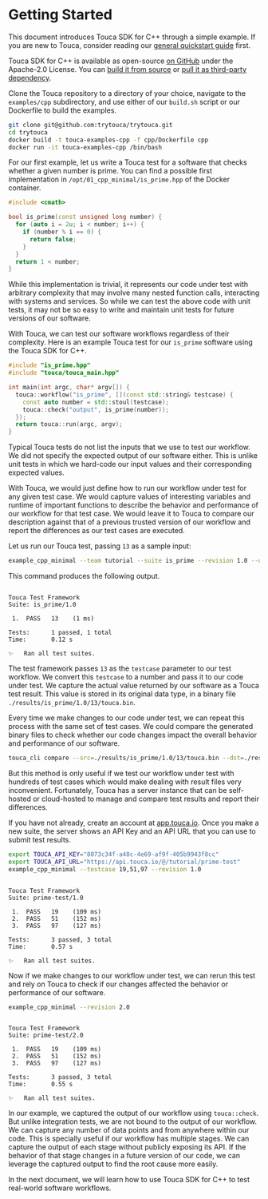 
# Getting Started

This document introduces Touca SDK for C++ through a simple example. If you are
new to Touca, consider reading our
[general quickstart guide](/basics/quickstart) first.

Touca SDK for C++ is available as open-source
[on GitHub](https://github.com/trytouca/trytouca) under the Apache-2.0 License.
You can [build it from source](./building.md) or
[pull it as third-party dependency](./installing.md).

Clone the Touca repository to a directory of your choice, navigate to the
`examples/cpp` subdirectory, and use either of our `build.sh` script or our
Dockerfile to build the examples.

```bash
git clone git@github.com:trytouca/trytouca.git
cd trytouca
docker build -t touca-examples-cpp -f cpp/Dockerfile cpp
docker run -it touca-examples-cpp /bin/bash
```

For our first example, let us write a Touca test for a software that checks
whether a given number is prime. You can find a possible first implementation in
`/opt/01_cpp_minimal/is_prime.hpp` of the Docker container.

```cpp
#include <cmath>

bool is_prime(const unsigned long number) {
  for (auto i = 2u; i < number; i++) {
    if (number % i == 0) {
      return false;
    }
  }
  return 1 < number;
}
```

While this implementation is trivial, it represents our code under test with
arbitrary complexity that may involve many nested function calls, interacting
with systems and services. So while we can test the above code with unit tests,
it may not be so easy to write and maintain unit tests for future versions of
our software.

With Touca, we can test our software workflows regardless of their complexity.
Here is an example Touca test for our `is_prime` software using the Touca SDK
for C++.

```cpp
#include "is_prime.hpp"
#include "touca/touca_main.hpp"

int main(int argc, char* argv[]) {
  touca::workflow("is_prime", [](const std::string& testcase) {
    const auto number = std::stoul(testcase);
    touca::check("output", is_prime(number));
  });
  return touca::run(argc, argv);
}
```

Typical Touca tests do not list the inputs that we use to test our workflow. We
did not specify the expected output of our software either. This is unlike unit
tests in which we hard-code our input values and their corresponding expected
values.

With Touca, we would just define how to run our workflow under test for any
given test case. We would capture values of interesting variables and runtime of
important functions to describe the behavior and performance of our workflow for
that test case. We would leave it to Touca to compare our description against
that of a previous trusted version of our workflow and report the differences as
our test cases are executed.

Let us run our Touca test, passing `13` as a sample input:

```bash
example_cpp_minimal --team tutorial --suite is_prime --revision 1.0 --offline --testcase 13
```

This command produces the following output.

```text

Touca Test Framework
Suite: is_prime/1.0

 1.  PASS   13    (1 ms)

Tests:      1 passed, 1 total
Time:       0.12 s

✨   Ran all test suites.

```

The test framework passes `13` as the `testcase` parameter to our test workflow.
We convert this `testcase` to a number and pass it to our code under test. We
capture the actual value returned by our software as a Touca test result. This
value is stored in its original data type, in a binary file
`./results/is_prime/1.0/13/touca.bin`.

Every time we make changes to our code under test, we can repeat this process
with the same set of test cases. We could compare the generated binary files to
check whether our code changes impact the overall behavior and performance of
our software.

```bash
touca_cli compare --src=./results/is_prime/1.0/13/touca.bin --dst=./results/is_prime/1.0/13/touca.bin
```

But this method is only useful if we test our workflow under test with hundreds
of test cases which would make dealing with result files very inconvenient.
Fortunately, Touca has a server instance that can be self-hosted or cloud-hosted
to manage and compare test results and report their differences.

<ToucaImage
  src="touca-submit-first-version.png"
  dark="touca-submit-first-version-dark.png"
  caption="You will need API Key and API URL to submit test results."
/>

If you have not already, create an account at
[app.touca.io](https://app.touca.io). Once you make a new suite, the server
shows an API Key and an API URL that you can use to submit test results.

```bash
export TOUCA_API_KEY="8073c34f-a48c-4e69-af9f-405b9943f8cc"
export TOUCA_API_URL="https://api.touca.io/@/tutorial/prime-test"
example_cpp_minimal --testcase 19,51,97 --revision 1.0
```

```text

Touca Test Framework
Suite: prime-test/1.0

 1.  PASS   19    (109 ms)
 2.  PASS   51    (152 ms)
 3.  PASS   97    (127 ms)

Tests:      3 passed, 3 total
Time:       0.57 s

✨   Ran all test suites.

```

<ToucaImage
  src="touca-sdk-quickstart-1.png"
  dark="touca-sdk-quickstart-1-dark.png"
  alt="Touca server after submitting results for v1.0"
/>

Now if we make changes to our workflow under test, we can rerun this test and
rely on Touca to check if our changes affected the behavior or performance of
our software.

```bash
example_cpp_minimal --revision 2.0
```

```text

Touca Test Framework
Suite: prime-test/2.0

 1.  PASS   19    (109 ms)
 2.  PASS   51    (152 ms)
 3.  PASS   97    (127 ms)

Tests:      3 passed, 3 total
Time:       0.55 s

✨   Ran all test suites.

```

<ToucaImage
  src="touca-sdk-quickstart-2.png"
  dark="touca-sdk-quickstart-2-dark.png"
  alt="Touca server after submitting results for v2.0"
/>

In our example, we captured the output of our workflow using `touca::check`. But
unlike integration tests, we are not bound to the output of our workflow. We can
capture any number of data points and from anywhere within our code. This is
specially useful if our workflow has multiple stages. We can capture the output
of each stage without publicly exposing its API. If the behavior of that stage
changes in a future version of our code, we can leverage the captured output to
find the root cause more easily.

In the next document, we will learn how to use Touca SDK for C++ to test
real-world software workflows.
